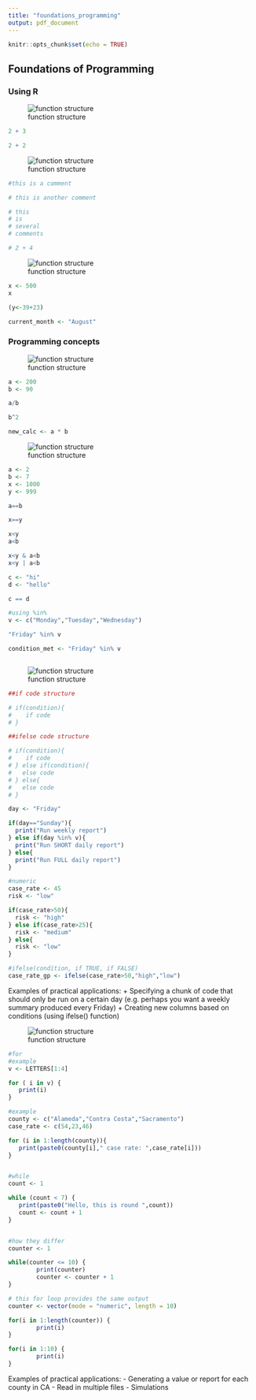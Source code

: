```yaml
---
title: "foundations_programming"
output: pdf_document
---
```


```r
knitr::opts_chunk$set(echo = TRUE)
```

## Foundations of Programming

### Using R

![function structure](images/foundations/running_code.png)
```r

2 + 3

2 + 2

```

![function structure](images/foundations/comments.png)
```r
#this is a comment

# this is another comment

# this
# is
# several
# comments

# 2 + 4

```

![function structure](images/foundations/object_assignment.png)
```r

x <- 500
x

(y<-39+23)

current_month <- "August"

```

### Programming concepts

![function structure](images/foundations/arithmetic_operators.png)


```r
a <- 200
b <- 90

a/b

b^2

new_calc <- a * b

```

![function structure](images/foundations/booleans.png)



```r

a <- 2
b <- 7
x <- 1000
y <- 999

a==b

x==y

x<y
a<b

x<y & a<b
x<y | a<b

c <- "hi"
d <- "hello"

c == d

#using %in% 
v <- c("Monday","Tuesday","Wednesday")

"Friday" %in% v

condition_met <- "Friday" %in% v



```

![function structure](images/foundations/if_else.png)
```r
##if code structure

# if(condition){
#    if code     
# }

##ifelse code structure 

# if(condition){
#    if code     
# } else if(condition){
#   else code
# } else{
#   else code
# }

day <- "Friday"

if(day=="Sunday"){
  print("Run weekly report")
} else if(day %in% v){
  print("Run SHORT daily report")
} else{
  print("Run FULL daily report")
}

#numeric
case_rate <- 45
risk <- "low"

if(case_rate>50){
  risk <- "high"
} else if(case_rate>25){
  risk <- "medium"
} else{
  risk <- "low"
}

#ifelse(condition, if TRUE, if FALSE)
case_rate_gp <- ifelse(case_rate>50,"high","low")


```

Examples of practical applications:
+ Specifying a chunk of code that should only be run on a certain day (e.g. perhaps you want a weekly summary produced every Friday)
+ Creating new columns based on conditions (using ifelse() function)

![function structure](images/foundations/loops.png)

```r
#for
#example
v <- LETTERS[1:4]

for ( i in v) {
   print(i)
}

#example
county <- c("Alameda","Contra Costa","Sacramento")
case_rate <- c(54,23,46)

for (i in 1:length(county)){
   print(paste0(county[i]," case rate: ",case_rate[i]))
}


#while
count <- 1

while (count < 7) {
   print(paste0("Hello, this is round ",count))
   count <- count + 1
}


#how they differ 
counter <- 1

while(counter <= 10) {
        print(counter)
        counter <- counter + 1
}

# this for loop provides the same output
counter <- vector(mode = "numeric", length = 10)

for(i in 1:length(counter)) {
        print(i)
}

for(i in 1:10) {
        print(i)
}


```

Examples of practical applications:
- Generating a value or report for each county in CA 
- Read in multiple files
- Simulations

